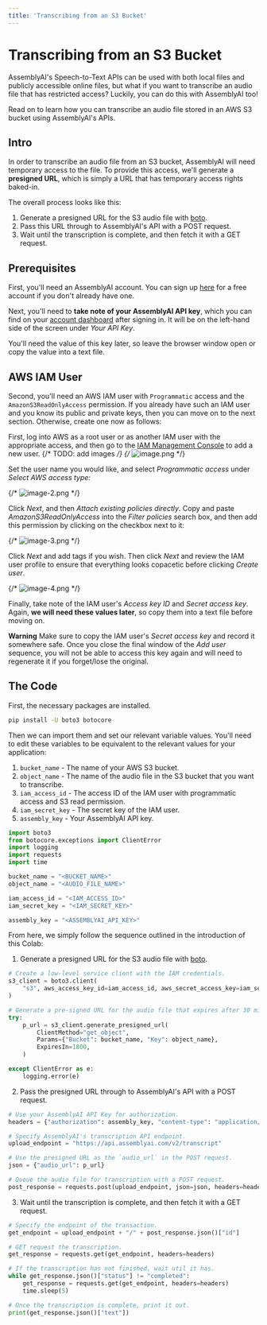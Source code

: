 ```yaml
---
title: 'Transcribing from an S3 Bucket'
---
```





# Transcribing from an S3 Bucket

AssemblyAI's Speech-to-Text APIs can be used with both local files and publicly accessible online files, but what if you want to transcribe an audio file that has restricted access? Luckily, you can do this with AssemblyAI too!

Read on to learn how you can transcribe an audio file stored in an AWS S3 bucket using AssemblyAI's APIs.

## Intro

In order to transcribe an audio file from an S3 bucket, AssemblyAI will need temporary access to the file. To provide this access, we'll generate a **presigned URL**, which is simply a URL that has temporary access rights baked-in.

The overall process looks like this:
1. Generate a presigned URL for the S3 audio file with [boto](http://boto.cloudhackers.com/en/latest).
2. Pass this URL through to AssemblyAI's API with a POST request.
3. Wait until the transcription is complete, and then fetch it with a GET request.

## Prerequisites

First, you'll need an AssemblyAI account. You can sign up [here](https://app.assemblyai.com/signup) for a free account if you don't already have one.

Next, you'll need to **take note of your AssemblyAI API key**, which you can find on your [account dashboard](https://www.assemblyai.com/app/account) after signing in. It will be on the left-hand side of the screen under *Your API Key*.

You'll need the value of this key later, so leave the browser window open or copy the value into a text file.

## AWS IAM User

Second, you'll need an AWS IAM user with `Programmatic` access and the `AmazonS3ReadOnlyAccess` permission. If you already have such an IAM user and you know its public and private keys, then you can move on to the next section. Otherwise, create one now as follows:

First, log into AWS as a root user or as another IAM user with the appropriate access, and then go to the [IAM Management Console](https://us-east-1.console.aws.amazon.com/iamv2/home?ref=assemblyai.com#/users) to add a new user.
{/* TODO: add images */}
{/* ![image.png](attachment:image.png) */}

Set the user name you would like, and select *Programmatic access* under *Select AWS access type:*

{/* ![image-2.png](attachment:image-2.png) */}

Click *Next*, and then *Attach existing policies directly*. Copy and paste *AmazonS3ReadOnlyAccess* into the *Filter policies* search box, and then add this permission by clicking on the checkbox next to it:

{/* ![image-3.png](attachment:image-3.png) */}

Click *Next* and add tags if you wish. Then click *Next* and review the IAM user profile to ensure that everything looks copacetic before clicking *Create user*.

{/* ![image-4.png](attachment:image-4.png) */}

Finally, take note of the IAM user's *Access key ID* and *Secret access key*. Again, **we will need these values later**, so copy them into a text file before moving on.

**Warning**
Make sure to copy the IAM user's *Secret access key* and record it somewhere safe. Once you close the final window of the *Add user* sequence, you will not be able to access this key again and will need to regenerate it if you forget/lose the original.

## The Code

First, the necessary packages are installed.


```bash
pip install -U boto3 botocore
```

Then we can import them and set our relevant variable values. You'll need to edit these variables to be equivalent to the relevant values for your application:
1. `bucket_name` - The name of your AWS S3 bucket.
2. `object_name` - The name of the audio file in the S3 bucket that you want to transcribe.
3. `iam_access_id` - The access ID of the IAM user with programmatic access and S3 read permission.
4. `iam_secret_key` - The secret key of the IAM user.
5. `assembly_key` - Your AssemblyAI API key.


```python
import boto3
from botocore.exceptions import ClientError
import logging
import requests
import time

bucket_name = "<BUCKET_NAME>"
object_name = "<AUDIO_FILE_NAME>"

iam_access_id = "<IAM_ACCESS_ID>"
iam_secret_key = "<IAM_SECRET_KEY>"

assembly_key = "<ASSEMBLYAI_API_KEY>"
```

From here, we simply follow the sequence outlined in the introduction of this Colab:

1. Generate a presigned URL for the S3 audio file with [boto](http://boto.cloudhackers.com/en/latest).


```python
# Create a low-level service client with the IAM credentials.
s3_client = boto3.client(
    "s3", aws_access_key_id=iam_access_id, aws_secret_access_key=iam_secret_key
)

# Generate a pre-signed URL for the audio file that expires after 30 minutes.
try:
    p_url = s3_client.generate_presigned_url(
        ClientMethod="get_object",
        Params={"Bucket": bucket_name, "Key": object_name},
        ExpiresIn=1800,
    )

except ClientError as e:
    logging.error(e)
```

2. Pass the presigned URL through to AssemblyAI's API with a POST request.


```python
# Use your AssemblyAI API Key for authorization.
headers = {"authorization": assembly_key, "content-type": "application/json"}

# Specify AssemblyAI's transcription API endpoint.
upload_endpoint = "https://api.assemblyai.com/v2/transcript"

# Use the presigned URL as the `audio_url` in the POST request.
json = {"audio_url": p_url}

# Queue the audio file for transcription with a POST request.
post_response = requests.post(upload_endpoint, json=json, headers=headers)
```

3. Wait until the transcription is complete, and then fetch it with a GET request.


```python
# Specify the endpoint of the transaction.
get_endpoint = upload_endpoint + "/" + post_response.json()["id"]

# GET request the transcription.
get_response = requests.get(get_endpoint, headers=headers)

# If the transcription has not finished, wait util it has.
while get_response.json()["status"] != "completed":
    get_response = requests.get(get_endpoint, headers=headers)
    time.sleep(5)

# Once the transcription is complete, print it out.
print(get_response.json()["text"])
```
